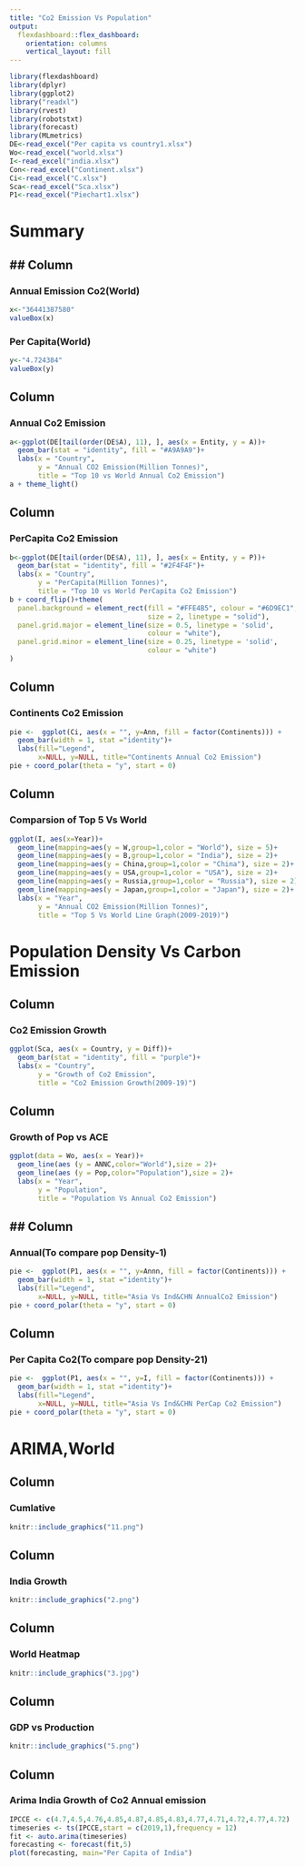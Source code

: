 ```yaml
---
title: "Co2 Emission Vs Population"
output: 
  flexdashboard::flex_dashboard:
    orientation: columns
    vertical_layout: fill
---
```


```r
library(flexdashboard)
library(dplyr)
library(ggplot2)
library("readxl")
library(rvest)
library(robotstxt)
library(forecast)
library(MLmetrics)
DE<-read_excel("Per capita vs country1.xlsx")
Wo<-read_excel("world.xlsx")
I<-read_excel("india.xlsx")
Con<-read_excel("Continent.xlsx")
Ci<-read_excel("C.xlsx")
Sca<-read_excel("Sca.xlsx")
P1<-read_excel("Piechart1.xlsx")

```

# Summary

## Column {data-width=150}
-----------------------------------------------------------------------

### Annual Emission Co2(World)

```r
x<-"36441387580"
valueBox(x)
```

### Per Capita(World)

```r
y<-"4.724384"
valueBox(y)
```

## Column {data-width=250}

### Annual Co2 Emission


```r
a<-ggplot(DE[tail(order(DE$A), 11), ], aes(x = Entity, y = A))+
  geom_bar(stat = "identity", fill = "#A9A9A9")+
  labs(x = "Country",
       y = "Annual CO2 Emission(Million Tonnes)",
       title = "Top 10 vs World Annual Co2 Emission")
a + theme_light() 

```
## Column {data-width=200}

### PerCapita Co2 Emission

```r
b<-ggplot(DE[tail(order(DE$A), 11), ], aes(x = Entity, y = P))+
  geom_bar(stat = "identity", fill = "#2F4F4F")+ 
  labs(x = "Country",
       y = "PerCapita(Million Tonnes)",
       title = "Top 10 vs World PerCapita Co2 Emission")
b + coord_flip()+theme(
  panel.background = element_rect(fill = "#FFE4B5", colour = "#6D9EC1",
                                  size = 2, linetype = "solid"),
  panel.grid.major = element_line(size = 0.5, linetype = 'solid',
                                  colour = "white"), 
  panel.grid.minor = element_line(size = 0.25, linetype = 'solid',
                                  colour = "white")
)
```

## Column {data-width=200}


### Continents Co2 Emission


```r
pie <-  ggplot(Ci, aes(x = "", y=Ann, fill = factor(Continents))) +
  geom_bar(width = 1, stat ="identity")+
  labs(fill="Legend",
       x=NULL, y=NULL, title="Continents Annual Co2 Emission")
pie + coord_polar(theta = "y", start = 0)
```

## Column {data-width=200}

### Comparsion of Top 5 Vs World

```r
ggplot(I, aes(x=Year))+
  geom_line(mapping=aes(y = W,group=1,color = "World"), size = 5)+
  geom_line(mapping=aes(y = B,group=1,color = "India"), size = 2)+
  geom_line(mapping=aes(y = China,group=1,color = "China"), size = 2)+
  geom_line(mapping=aes(y = USA,group=1,color = "USA"), size = 2)+
  geom_line(mapping=aes(y = Russia,group=1,color = "Russia"), size = 2)+
  geom_line(mapping=aes(y = Japan,group=1,color = "Japan"), size = 2)+
  labs(x = "Year",
       y = "Annual CO2 Emission(Million Tonnes)",
       title = "Top 5 Vs World Line Graph(2009-2019)")
```

# Population Density Vs Carbon Emission

## Column {data-width=250}

### Co2 Emission Growth

```r
ggplot(Sca, aes(x = Country, y = Diff))+
  geom_bar(stat = "identity", fill = "purple")+
  labs(x = "Country",
       y = "Growth of Co2 Emission",
       title = "Co2 Emission Growth(2009-19)")

```
## Column {data-width=250}

### Growth of Pop vs ACE

```r
ggplot(data = Wo, aes(x = Year))+
  geom_line(aes (y = ANNC,color="World"),size = 2)+
  geom_line(aes (y = Pop,color="Population"),size = 2)+
  labs(x = "Year",
       y = "Population",
       title = "Population Vs Annual Co2 Emission")

```

## Column {data-width=250}
-----------------------------------------------------------------------

### Annual(To compare pop Density-1)

```r
pie <-  ggplot(P1, aes(x = "", y=Annn, fill = factor(Continents))) +
  geom_bar(width = 1, stat ="identity")+
  labs(fill="Legend",
       x=NULL, y=NULL, title="Asia Vs Ind&CHN AnnualCo2 Emission")
pie + coord_polar(theta = "y", start = 0)

```

## Column {data-width=250}

### Per Capita Co2(To compare pop Density-21)

```r
pie <-  ggplot(P1, aes(x = "", y=I, fill = factor(Continents))) +
  geom_bar(width = 1, stat ="identity")+
  labs(fill="Legend",
       x=NULL, y=NULL, title="Asia Vs Ind&CHN PerCap Co2 Emission")
pie + coord_polar(theta = "y", start = 0)

```



# ARIMA,World

## Column {data-width=212}

### Cumlative
```r
knitr::include_graphics("11.png")
```

## Column {data-width=212}

### India Growth
```r
knitr::include_graphics("2.png")
```
## Column {data-width=212}

### World Heatmap
```r
knitr::include_graphics("3.jpg")
```
## Column {data-width=212}

### GDP vs Production
```r
knitr::include_graphics("5.png")
```


## Column {data-width=150}

### Arima India Growth of Co2 Annual emission

```r
IPCCE <- c(4.7,4.5,4.76,4.85,4.87,4.85,4.83,4.77,4.71,4.72,4.77,4.72)
timeseries <- ts(IPCCE,start = c(2019,1),frequency = 12)
fit <- auto.arima(timeseries)
forecasting <- forecast(fit,5)
plot(forecasting, main="Per Capita of India")

```


